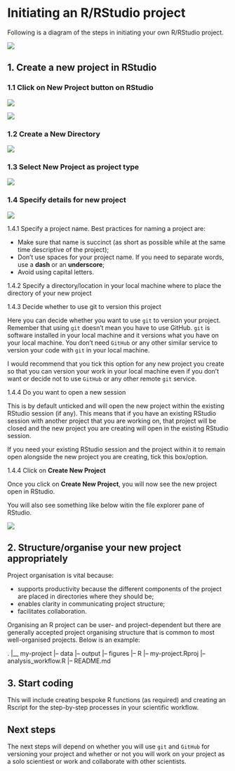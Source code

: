 # Initiating an R/RStudio project {#initiate-projects}

Following is a diagram of the steps in initiating your own R/RStudio project.

![](images/git_process2.png)

## 1. Create a new project in RStudio

### 1.1 Click on **New Project** button on RStudio

![](images/new_project1.png)

![](images/new_project2.png)

### 1.2 Create a **New Directory**

![](images/new_project3.png)

### 1.3 Select **New Project** as project type

![](images/new_project4.png)

### 1.4 Specify details for new project

![](images/new_project5.png)

1.4.1 Specify a project name. Best practices for naming a project are:

* Make sure that name is succinct (as short as possible while at the same time descriptive of the project);
* Don't use spaces for your project name. If you need to separate words, use a **dash** or an **underscore**;
* Avoid using capital letters.

1.4.2 Specify a directory/location in your local machine where to place the directory of your new project

1.4.3 Decide whether to use git to version this project

Here you can decide whether you want to use `git` to version your project. Remember that using `git` doesn't mean you have to use GitHub. `git` is software installed in your local machine and it versions what you have on your local machine. You don't need `GitHub` or any other similar service to version your code with `git` in your local machine.

I would recommend that you tick this option for any new project you create so that you can version your work in your local machine even if you don't want or decide not to use `GitHub` or any other remote `git` service.

1.4.4 Do you want to open a new session

This is by default unticked and will open the new project within the existing RStudio session (if any). This means that if you have an existing RStudio session with another project that you are working on, that project will be closed and the new project you are creating will open in the existing RStudio session.

If you need your existing RStudio session and the project within it to remain open alongside the new project you are creating, tick this box/option.

1.4.4 Click on **Create New Project**

Once you click on **Create New Project**, you will now see the new project open in RStudio.

You will also see something like below witin the file explorer pane of RStudio.

![](images/new_project6.png)

## 2. Structure/organise your new project appropriately

Project organisation is vital because:

* supports productivity because the different components of the project are placed in directories where they should be;
* enables clarity in communicating project structure;
* facilitates collaboration.

Organising an R project can be user- and project-dependent but there are generally accepted project organising structure that is common to most well-organised projects. Below is an example:

.
|__ my-project
    |-- data
    |-- output
        |-- figures
    |-- R
    |-- my-project.Rproj
    |-- analysis_workflow.R
    |-- README.md


## 3. Start coding

This will include creating bespoke R functions (as required) and creating an Rscript for the step-by-step processes in your scientific workflow.


## Next steps

The next steps will depend on whether you will use `git` and `GitHub` for versioning your project and whether or not you will work on your project as a solo scientiest or work and collaborate with other scientists.










